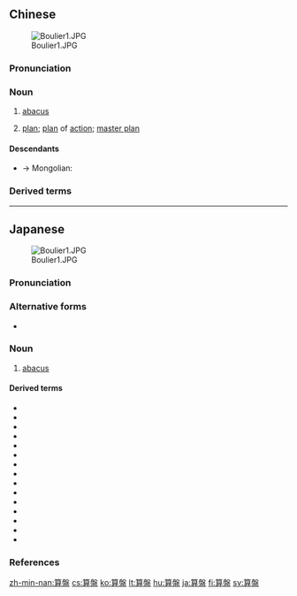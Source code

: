 {{also|算盘}}
==Chinese==
{{zh-forms|s=算盘}}
[[Image:Boulier1.JPG|thumb|right]]

===Pronunciation===
{{zh-pron
|m=suànpán,tl=y
|c=syun3 pun4
|h=pfs=son-phàn
|md=sáung-buàng
|mn=qz,tw,xm:sǹg-pôaⁿ/zz:sùiⁿ-pôaⁿ
|cat=n
}}

===Noun===
{{zh-noun}}

# {{lb|zh|mathematics}} [[abacus]]
# {{lb|zh|figurative}} [[plan]]; [[plan]] of [[action]]; [[master plan]]

====Descendants====
* → Mongolian: {{l|mn|сампин}}

===Derived terms===
{{zh-der|算盤珠|算盤子|算盤子兒|如意算盤|小算盤|打如意算盤|打小算盤|打打算盤|打算盤|打細算盤|打鐵算盤|撥算盤|沒算盤|鐵算盤|鬼算盤}}

{{zh-cat|Advanced}}

----

==Japanese==
{{ja-kanjitab|そろ|ばん|yomi=y}}
[[Image:Boulier1.JPG|thumb|right]]

===Pronunciation===
{{ja-pron|yomi=y|そろばん|acc=0|acc_ref=DJR,NHK}}

===Alternative forms===
* {{ja-l|十露盤}}

===Noun===
{{ja-noun|そろばん}}

# [[abacus]]

====Derived terms====
{{der-top}}
* {{ja-r|算盤占い|そろばんうらない}}
* {{ja-r|算盤が合う|そろばん が あう}}
* {{ja-r|算盤が持てない|そろばん が もてない}}
* {{ja-r|算盤勘定|そろばんかんじょう}}
* {{ja-r|算盤木|そろばんぎ}}
* {{ja-r|算盤桟手|そろばんさで}}
* {{ja-r|算盤絞り|そろばんしぼり}}
* {{ja-r|算盤尽く|そろばんずく}}
* {{ja-r|算盤責め|そろばんぜめ}}
* {{ja-r|算盤高い|そろばんだかい}}
* {{ja-r|算盤玉|そろばんだま}}
* {{ja-r|算盤の玉はずれ|そろばん の たま は ずれ}}
* {{ja-r|算盤を置く|そろばん を おく}}
* {{ja-r|算盤を弾く|そろばん を はじく}}
* {{ja-r|算盤を枕にする|そろばん を まくら に する}}
{{der-bottom}}

===References===
<references/>

[[zh-min-nan:算盤]]
[[cs:算盤]]
[[ko:算盤]]
[[lt:算盤]]
[[hu:算盤]]
[[ja:算盤]]
[[fi:算盤]]
[[sv:算盤]]